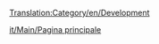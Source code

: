 [[Translation:Category/en/Development]]

{{en/Bilingual box| It
| ---
| The following is a list of pages relating to OpenTTD development.}}



[[it/Main/Pagina principale]]
